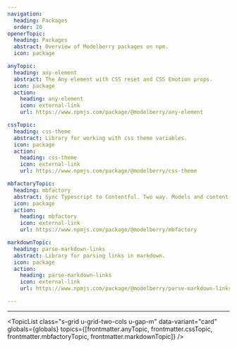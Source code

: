 ```yaml
---
navigation:
  heading: Packages
  order: 20
openerTopic:
  heading: Packages
  abstract: Overview of Modelberry packages on npm.
  icon: package

anyTopic:
  heading: any-element
  abstract: The Any element with CSS reset and CSS Emotion props.
  icon: package
  action:
    heading: any-element
    icon: external-link
    url: https://www.npmjs.com/package/@modelberry/any-element

cssTopic:
  heading: css-theme
  abstract: Library for working with css theme variables.
  icon: package
  action:
    heading: css-theme
    icon: external-link
    url: https://www.npmjs.com/package/@modelberry/css-theme

mbfactoryTopic:
  heading: mbfactory
  abstract: Sync Typescript to Contentful. Two way. Models and content.
  icon: package
  action:
    heading: mbfactory
    icon: external-link
    url: https://www.npmjs.com/package/@modelberry/mbfactory

markdownTopic:
  heading: parse-markdown-links
  abstract: Library for parsing links in markdown.
  icon: package
  action:
    heading: parse-markdown-links
    icon: external-link
    url: https://www.npmjs.com/package/@modelberry/parse-markdown-links

---
```


<Topic
  data-variant="headline"
  globals={globals}
  topic={frontmatter.openerTopic}
/>

---

<TopicList 
  class="s-grid u-grid-two-cols u-gap-m"
  data-variant="card"
  globals={globals}
  topics={[frontmatter.anyTopic, frontmatter.cssTopic, frontmatter.mbfactoryTopic, frontmatter.markdownTopic]}
/>
